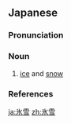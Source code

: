 ==Japanese==
{{ja-kanjitab|ひょう|せつ|yomi=o}}

===Pronunciation===
{{ja-pron|ひょうせつ|acc=h|acc_ref=NHK|y=ko}}

===Noun===
{{ja-noun|ひょう.せつ}}

# [[ice]] and [[snow]]

===References===
<references/>

[[ja:氷雪]]
[[zh:氷雪]]